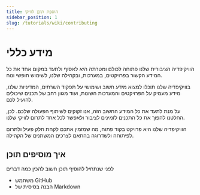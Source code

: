 ```yaml
---
title: הוספת תוכן לוויקי
sidebar_position: 1
slug: /tutorials/wiki/contributing
---
```


# מידע כללי

הוויקיפדיה הציבורית שלנו פתוחה לכולם ומטרתה היא לאסוף ולתעד במקום אחד את כל המידע הקשור בפרויקטים, במערכות, ובקהילה שלנו, לשימוש חופשי ונוח.

בוויקיפדיה שלנו תוכלו למצוא מידע חשוב ושימושי על תפקוד השרתים, המדיניות שלנו, מידע מעמיק על הפרויקטים והמערכות השונות, ועוד מגוון רחב של תכנים שיכולים להועיל לכם.

על מנת לתעד את כל המידע החשוב הזה, אנו זקוקים לשיתוף הפעולה שלכם. לכן, החלטנו להפוך את כל התכנים לזמינים לציבור ולאפשר לכל אחד לתרום לוויקי שלנו.

הוויקיפדיה שלנו היא פרויקט בקוד פתוח, מה שמזמין אתכם לקחת חלק פעיל ולתרום לפיתוחה ולשדרוגה בהתאם לצרכים המשתנים של הקהילה.


## איך מוסיפים תוכן

לפני שנתחיל להוסיף תוכן חשוב להכין כמה דברים
- משתמש GitHub
- הבנה בסיסית של Markdown
  


<DocCardList />
